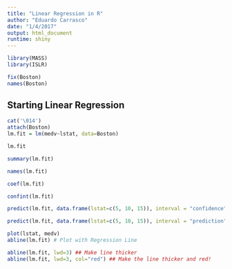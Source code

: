```yaml
---
title: "Linear Regression in R"
author: "Eduardo Carrasco"
date: "1/4/2017"
output: html_document
runtime: shiny
---
```


```r
library(MASS)
library(ISLR)
```

```r
fix(Boston)
names(Boston)
```

## Starting Linear Regression

```r
cat('\014')
attach(Boston)
lm.fit = lm(medv~lstat, data=Boston)

lm.fit

summary(lm.fit)

names(lm.fit)


```

```r
coef(lm.fit)

confint(lm.fit)

predict(lm.fit, data.frame(lstat=c(5, 10, 15)), interval = "confidence")

predict(lm.fit, data.frame(lstat=c(5, 10, 15)), interval = "prediction")
```

```r
plot(lstat, medv)
abline(lm.fit) # Plot with Regression Line

abline(lm.fit, lwd=3) ## Make line thicker
abline(lm.fit, lwd=3, col="red") ## Make the line thicker and red!

```
